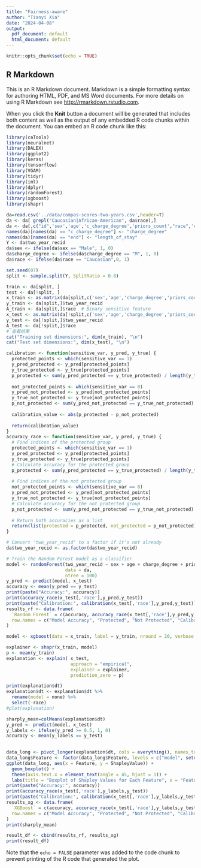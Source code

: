 ```yaml
---
title: "Fairness-aware"
author: "Tianyi Xia"
date: "2024-04-08"
output:
  pdf_document: default
  html_document: default
---
```


```r
knitr::opts_chunk$set(echo = TRUE)
```

## R Markdown

This is an R Markdown document. Markdown is a simple formatting syntax for authoring HTML, PDF, and MS Word documents. For more details on using R Markdown see <http://rmarkdown.rstudio.com>.

When you click the **Knit** button a document will be generated that includes both content as well as the output of any embedded R code chunks within the document. You can embed an R code chunk like this:

```r
library(caTools)
library(neuralnet)
library(DALEX)
library(ggplot2)
library(keras)
library(tensorflow)
library(VGAM)
library(tidyr)
library(iml)
library(dplyr)
library(randomForest)
library(xgboost)
library(shapr)
```


```r
da=read.csv('../data/compas-scores-two-years.csv',header=T)
da <- da[ grepl("Caucasian|African-American", da$race),]
da <- da[,c("id",'sex','age','c_charge_degree','priors_count',"race",'end',"two_year_recid")]
names(da)[names(da) == "c_charge_degree"] <- "charge_degree"
names(da)[names(da) == "end"] <- "length_of_stay"
Y <- da$two_year_recid
da$sex <- ifelse(da$sex == "Male", 1, 0)
da$charge_degree <- ifelse(da$charge_degree == "M", 1, 0)
da$race <- ifelse(da$race == "Caucasian",0, 1)

set.seed(07)
split <- sample.split(Y, SplitRatio = 0.8)

train <- da[split, ]   
test <- da[!split, ]
x_train <- as.matrix(da[split,c('sex','age','charge_degree','priors_count',"race",'length_of_stay')])  # Features
y_train <- da[split,]$two_year_recid
A_train <- da[split,]$race  # Binary sensitive feature
x_test <- as.matrix(da[!split,c('sex','age','charge_degree','priors_count',"race",'length_of_stay')])  # Features
y_test <- da[!split,]$two_year_recid
A_test <- da[!split,]$race
# 查看结果
cat("Training set dimensions:", dim(x_train), "\n")
cat("Test set dimensions:", dim(x_test), "\n")
```
```r
calibration <- function(sensitive_var, y_pred, y_true) {
  protected_points <- which(sensitive_var == 1)
  y_pred_protected <- y_pred[protected_points]
  y_true_protected <- y_true[protected_points]
  p_protected <- sum(y_pred_protected == y_true_protected) / length(y_true_protected)
  
  not_protected_points <- which(sensitive_var == 0)
  y_pred_not_protected <- y_pred[not_protected_points]
  y_true_not_protected <- y_true[not_protected_points]
  p_not_protected <- sum(y_pred_not_protected == y_true_not_protected) / length(y_true_not_protected)
  
  calibration_value <- abs(p_protected - p_not_protected)
  
  return(calibration_value)
}
accuracy_race <- function(sensitive_var, y_pred, y_true) {
  # Find indices of the protected group
  protected_points <- which(sensitive_var == 1)
  y_pred_protected <- y_pred[protected_points]
  y_true_protected <- y_true[protected_points]
  # Calculate accuracy for the protected group
  p_protected <- sum(y_pred_protected == y_true_protected) / length(y_true_protected)
  
  # Find indices of the not protected group
  not_protected_points <- which(sensitive_var == 0)
  y_pred_not_protected <- y_pred[not_protected_points]
  y_true_not_protected <- y_true[not_protected_points]
  # Calculate accuracy for the not protected group
  p_not_protected <- sum(y_pred_not_protected == y_true_not_protected) / length(y_true_not_protected)
  
  # Return both accuracies as a list
  return(list(protected = p_protected, not_protected = p_not_protected))
}
```


```r
# Convert 'two_year_recid' to a factor if it's not already
da$two_year_recid <- as.factor(da$two_year_recid)

# Train the Random Forest model as a classifier
model <- randomForest(two_year_recid ~ sex + age + charge_degree + priors_count + race + length_of_stay, 
                      data = da, 
                      ntree = 100)
y_pred <- predict(model, x_test)
accuracy <- mean(y_pred == y_test)
print(paste("Accuracy:", accuracy))
print(accuracy_race(x_test[,'race'],y_pred,y_test))
print(paste("Calibration:", calibration(x_test[,'race'],y_pred,y_test)))
results_rf <- data.frame(
  `Random Forest` = c(accuracy, accuracy_race(x_test[,'race'],y_pred,y_test)$protected, accuracy_race(x_test[,'race'],y_pred,y_test)$not_protected, calibration(x_test[,'race'],y_pred,y_test)),
  row.names = c("Model Accuracy", "Protected", "Not Protected", "Calibration")
)
```


```r
model <- xgboost(data = x_train, label = y_train, nround = 20, verbose = FALSE)

explainer <- shapr(x_train, model)
p <- mean(y_train)
explanation <- explain( x_test,
                        approach = "empirical",
                        explainer = explainer,
                        prediction_zero = p)

print(explanation$dt)
explanation$dt <- explanation$dt %>%
  rename(model = none) %>%  
  select(-race)
#plot(explanation)

```

```r
sharply_mean=colMeans(explanation$dt)
y_pred <- predict(model, x_test)
y_labels <- ifelse(y_pred >= 0.5, 1, 0)
accuracy <- mean(y_labels == y_test)
         

data_long <- pivot_longer(explanation$dt, cols = everything(), names_to = "Feature", values_to = "ShapleyValue")
data_long$Feature <- factor(data_long$Feature, levels = c("model", setdiff(data_long$Feature, "model")))
ggplot(data_long, aes(x = Feature, y = ShapleyValue)) +
  geom_boxplot() +
  theme(axis.text.x = element_text(angle = 45, hjust = 1)) +
  labs(title = "Boxplot of Shapley Values for Each Feature", x = "Feature", y = "Shapley Value")
print(paste("Accuracy:", accuracy))
print(accuracy_race(x_test[,'race'],y_labels,y_test))
print(paste("Calibration:", calibration(x_test[,'race'],y_labels,y_test)))
results_xg <- data.frame(
  `XGBoost` = c(accuracy, accuracy_race(x_test[,'race'],y_labels,y_test)$protected, accuracy_race(x_test[,'race'],y_labels,y_test)$not_protected, calibration(x_test[,'race'],y_labels,y_test)),
  row.names = c("Model Accuracy", "Protected", "Not Protected", "Calibration")
)
print(sharply_mean)
```

```r
result_df <- cbind(results_rf, results_xg)
print(result_df)
```


Note that the `echo = FALSE` parameter was added to the code chunk to prevent printing of the R code that generated the plot.
